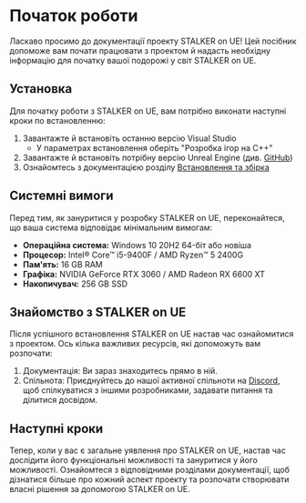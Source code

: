 # Початок роботи

Ласкаво просимо до документації проекту STALKER on UE! Цей посiбник допоможе вам почати працювати з проектом й надасть необхідну інформацію для початку вашої подорожі у світ STALKER on UE.

## Установка

Для початку роботи з STALKER on UE, вам потрібно виконати наступні кроки по встановленню:

1. Завантажте й встановіть останню версію Visual Studio
    - У параметрах встановлення оберіть "Розробка ігор на C++"
2. Завантажте й встановіть потрібну версію Unreal Engine (див. [GitHub](https://git.s2ue.org/RedProjects/SonUE))
3. Ознайомтесь з документацією розділу [Встановлення та збірка](./install-and-build/build)

## Системні вимоги

Перед тим, як зануритися у розробку STALKER on UE, переконайтеся, що ваша система відповідає мінімальним вимогам:

- **Операційна система:** Windows 10 20H2 64-біт або новіша
- **Процесор:** Intel® Core™ i5-9400F / AMD Ryzen™ 5 2400G
- **Пам'ять:** 16 GB RAM
- **Графіка:** NVIDIA GeForce RTX 3060 / AMD Radeon RX 6600 XT
- **Накопичувач:** 256 GB SSD

## Знайомство з STALKER on UE

Після успішного встановлення STALKER on UE настав час ознайомитися з проектом. Ось кілька важливих ресурсів, які допоможуть вам розпочати:

1. Документація: Ви зараз знаходитесь прямо в ній.
2. Спільнота: Приєднуйтесь до нашої активної спільноти на [Discord](https://discord.gg/red-projects-530968529311367178), щоб спілкуватися з іншими розробниками, задавати питання та ділитися досвідом.

## Наступні кроки

Тепер, коли у вас є загальне уявлення про STALKER on UE, настав час дослідити його функціональні можливості та зануритися у його можливості. Ознайомтеся з відповідними розділами документації, щоб дізнатися більше про кожний аспект проекту та розпочати створювати власні рішення за допомогою STALKER on UE.
